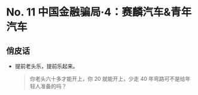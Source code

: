 # No. 11 中国金融骗局·4：赛麟汽车&青年汽车

## 俏皮话

- 提前老头乐，提前乐起来。
    > 你老头六十多才能开上，你 20 就能开上，少走 40 年弯路可不是给年轻人准备的吗？
